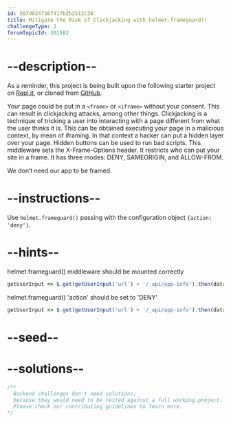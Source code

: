 ```yaml
---
id: 587d8247367417b2b2512c38
title: Mitigate the Risk of Clickjacking with helmet.frameguard()
challengeType: 2
forumTopicId: 301582
---
```


# --description--

As a reminder, this project is being built upon the following starter project on [Repl.it](https://repl.it/github/freeCodeCamp/boilerplate-infosec), or cloned from [GitHub](https://github.com/freeCodeCamp/boilerplate-infosec/).

Your page could be put in a `<frame>` or `<iframe>` without your consent. This can result in clickjacking attacks, among other things. Clickjacking is a technique of tricking a user into interacting with a page different from what the user thinks it is. This can be obtained executing your page in a malicious context, by mean of iframing. In that context a hacker can put a hidden layer over your page. Hidden buttons can be used to run bad scripts. This middleware sets the X-Frame-Options header. It restricts who can put your site in a frame. It has three modes: DENY, SAMEORIGIN, and ALLOW-FROM.

We don’t need our app to be framed.

# --instructions--

Use `helmet.frameguard()` passing with the configuration object `{action: 'deny'}`.

# --hints--

helmet.frameguard() middleware should be mounted correctly

```js
getUserInput => $.get(getUserInput('url') + '/_api/app-info').then(data => { assert.include(data.appStack, 'frameguard', 'helmet.frameguard() middleware is not mounted correctly'); }, xhr => { throw new Error(xhr.responseText); })
```

helmet.frameguard() 'action' should be set to 'DENY'

```js
getUserInput => $.get(getUserInput('url') + '/_api/app-info').then(data => { assert.property(data.headers, 'x-frame-options'); assert.equal(data.headers['x-frame-options'], 'DENY');}, xhr => { throw new Error(xhr.responseText); })
```

# --seed--

# --solutions--

```js
/**
  Backend challenges don't need solutions, 
  because they would need to be tested against a full working project. 
  Please check our contributing guidelines to learn more.
*/
```
